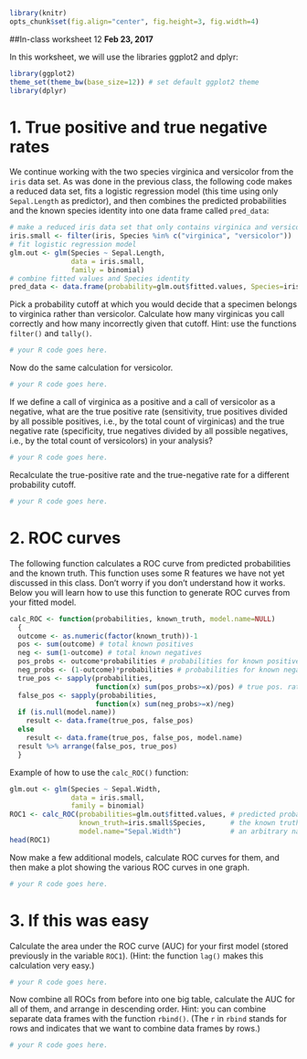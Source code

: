 ```r
library(knitr)
opts_chunk$set(fig.align="center", fig.height=3, fig.width=4)
```
##In-class worksheet 12
**Feb 23, 2017**

In this worksheet, we will use the libraries ggplot2 and dplyr:
```r
library(ggplot2)
theme_set(theme_bw(base_size=12)) # set default ggplot2 theme
library(dplyr)
```

# 1. True positive and true negative rates

We continue working with the two species virginica and versicolor from the `iris` data set. As was done in the previous class, the following code makes a reduced data set, fits a logistic regression model (this time using only `Sepal.Length` as predictor), and then combines the predicted probabilities and the known species identity into one data frame called `pred_data`:
```r
# make a reduced iris data set that only contains virginica and versicolor species
iris.small <- filter(iris, Species %in% c("virginica", "versicolor"))
# fit logistic regression model
glm.out <- glm(Species ~ Sepal.Length,
               data = iris.small,
               family = binomial)
# combine fitted values and Species identity
pred_data <- data.frame(probability=glm.out$fitted.values, Species=iris.small$Species)
```

Pick a probability cutoff at which you would decide that a specimen belongs to virginica rather than versicolor. Calculate how many virginicas you call correctly and how many incorrectly given that cutoff. Hint: use the functions `filter()` and `tally()`.
```r
# your R code goes here.
```

Now do the same calculation for versicolor.
```r
# your R code goes here.
```

If we define a call of virginica as a positive and a call of versicolor as a negative, what are the true positive rate (sensitivity, true positives divided by all possible positives, i.e., by the total count of virginicas) and the true negative rate (specificity, true negatives divided by all possible negatives, i.e., by the total count of versicolors) in your analysis?
```r
# your R code goes here.
```

Recalculate the true-positive rate and the true-negative rate for a different probability cutoff.
```r
# your R code goes here.
```

# 2. ROC curves

The following function calculates a ROC curve from predicted probabilities and the known truth. This function uses some R features we have not yet discussed in this class. Don't worry if you don't understand how it works. Below you will learn how to use this function to generate ROC curves from your fitted model.
```r
calc_ROC <- function(probabilities, known_truth, model.name=NULL)
  {
  outcome <- as.numeric(factor(known_truth))-1
  pos <- sum(outcome) # total known positives
  neg <- sum(1-outcome) # total known negatives
  pos_probs <- outcome*probabilities # probabilities for known positives
  neg_probs <- (1-outcome)*probabilities # probabilities for known negatives
  true_pos <- sapply(probabilities,
                     function(x) sum(pos_probs>=x)/pos) # true pos. rate
  false_pos <- sapply(probabilities,
                     function(x) sum(neg_probs>=x)/neg)
  if (is.null(model.name))
    result <- data.frame(true_pos, false_pos)
  else
    result <- data.frame(true_pos, false_pos, model.name)
  result %>% arrange(false_pos, true_pos)
  }
```

Example of how to use the `calc_ROC()` function:
```r
glm.out <- glm(Species ~ Sepal.Width,
               data = iris.small,
               family = binomial)
ROC1 <- calc_ROC(probabilities=glm.out$fitted.values, # predicted probabilities
                 known_truth=iris.small$Species,      # the known truth, i.e., true species assignment
                 model.name="Sepal.Width")            # an arbitrary name to distinguish different ROC curves
head(ROC1)
```

Now make a few additional models, calculate ROC curves for them, and then make a plot showing the various ROC curves in one graph.
```r
# your R code goes here.
```


# 3. If this was easy

Calculate the area under the ROC curve (AUC) for your first model (stored previously in the variable `ROC1`). (Hint: the function `lag()` makes this calculation very easy.)
```r
# your R code goes here.
```

Now combine all ROCs from before into one big table, calculate the AUC for all of them, and arrange in descending order. Hint: you can combine separate data frames with the function `rbind()`. (The `r` in `rbind` stands for rows and indicates that we want to combine data frames by rows.)
```r
# your R code goes here.
```